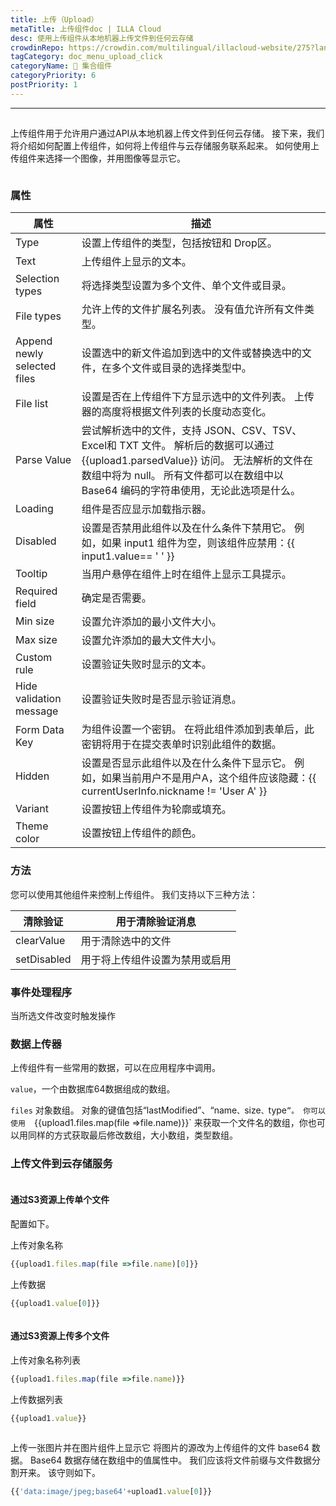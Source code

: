 ```yaml
---
title: 上传（Upload）
metaTitle: 上传组件doc | ILLA Cloud
desc: 使用上传组件从本地机器上传文件到任何云存储
crowdinRepo: https://crowdin.com/multilingual/illacloud-website/275?languages=zhcn&filter=basic&value=0
tagCategory: doc_menu_upload_click
categoryName: 🧬 集合组件
categoryPriority: 6
postPriority: 1
---
```


* * *

## <h2 hidden>上传</h2>

上传组件用于允许用户通过API从本地机器上传文件到任何云存储。 接下来，我们将介绍如何配置上传组件，如何将上传组件与云存储服务联系起来。 如何使用上传组件来选择一个图像，并用图像等显示它。

<img src='https://cdn.illacloud.com/official-website/img/docs/upload1.png' alt="" />

### 属性

| 属性                          | 描述                                                                                                                                         |
| --------------------------- | ------------------------------------------------------------------------------------------------------------------------------------------ |
| Type                        | 设置上传组件的类型，包括按钮和 Drop区。                                                                                                                     |
| Text                        | 上传组件上显示的文本。                                                                                                                                |
| Selection types             | 将选择类型设置为多个文件、单个文件或目录。                                                                                                                      |
| File types                  | 允许上传的文件扩展名列表。 没有值允许所有文件类型。                                                                                                                 |
| Append newly selected files | 设置选中的新文件追加到选中的文件或替换选中的文件，在多个文件或目录的选择类型中。                                                                                                   |
| File list                   | 设置是否在上传组件下方显示选中的文件列表。 上传器的高度将根据文件列表的长度动态变化。                                                                                                |
| Parse Value                 | 尝试解析选中的文件，支持 JSON、CSV、TSV、Excel和 TXT 文件。 解析后的数据可以通过 {{upload1.parsedValue}} 访问。 无法解析的文件在数组中将为 null。 所有文件都可以在数组中以 Base64 编码的字符串使用，无论此选项是什么。 |
| Loading                     | 组件是否应显示加载指示器。                                                                                                                              |
| Disabled                    | 设置是否禁用此组件以及在什么条件下禁用它。 例如，如果 input1 组件为空，则该组件应禁用：{{ input1.value== ' ' }}                                                                   |
| Tooltip                     | 当用户悬停在组件上时在组件上显示工具提示。                                                                                                                      |
| Required field              | 确定是否需要。                                                                                                                                    |
| Min size                    | 设置允许添加的最小文件大小。                                                                                                                             |
| Max size                    | 设置允许添加的最大文件大小。                                                                                                                             |
| Custom rule                 | 设置验证失败时显示的文本。                                                                                                                              |
| Hide validation message     | 设置验证失败时是否显示验证消息。                                                                                                                           |
| Form Data Key               | 为组件设置一个密钥。 在将此组件添加到表单后，此密钥将用于在提交表单时识别此组件的数据。                                                                                               |
| Hidden                      | 设置是否显示此组件以及在什么条件下显示它。 例如，如果当前用户不是用户A，这个组件应该隐藏：{{ currentUserInfo.nickname != 'User A' }}                                                   |
| Variant                     | 设置按钮上传组件为轮廓或填充。                                                                                                                            |
| Theme color                 | 设置按钮上传组件的颜色。                                                                                                                               |

### 方法

您可以使用其他组件来控制上传组件。 我们支持以下三种方法：

| 清除验证        | 用于清除验证消息        |
| ----------- | --------------- |
| clearValue  | 用于清除选中的文件       |
| setDisabled | 用于将上传组件设置为禁用或启用 |

### 事件处理程序

当所选文件改变时触发操作

### 数据上传器

上传组件有一些常用的数据，可以在应用程序中调用。

`value`，一个由数据库64数据组成的数组。 

`files` 对象数组。 对象的键值包括“lastModified”、“name`、`size`、`type`”。 你可以使用  `{{upload1.files.map(file =>file.name)}}\` 来获取一个文件名的数组，你也可以用同样的方式获取最后修改数组，大小数组，类型数组。 

### 上传文件到云存储服务

<img src='https://cdn.illacloud.com/official-website/img/docs/upload2.gif' alt="" />

#### 通过S3资源上传单个文件

配置如下。 

上传对象名称

```jsx
{{upload1.files.map(file =>file.name)[0]}}
```

上传数据

```jsx
{{upload1.value[0]}}
```

<img src='https://cdn.illacloud.com/official-website/img/docs/upload3.png' alt="" />

#### 通过S3资源上传多个文件

上传对象名称列表

```jsx
{{upload1.files.map(file =>file.name)}}
```

上传数据列表

```jsx
{{upload1.value}}
```

<img src='https://cdn.illacloud.com/official-website/img/docs/upload4.png' alt="" />

上传一张图片并在图片组件上显示它 
将图片的源改为上传组件的文件 base64 数据。 Base64 数据存储在数组中的值属性中。 我们应该将文件前缀与文件数据分割开来。 该守则如下。 

```jsx
{{'data:image/jpeg;base64'+upload1.value[0]}}
```

<img src='https://cdn.illacloud.com/official-website/img/docs/upload5.gif' alt="" />
